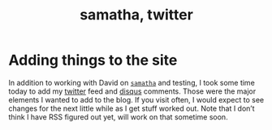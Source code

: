 % samatha, twitter


# Adding things to the site
  
In addition to working with David on [`samatha`](https://github.com/DASpringate/samatha) and testing, I took some time today to add my [twitter](https://twitter.com/rmflight) feed and [disqus](http://disqus.com) comments. Those were the major elements I wanted to add to the blog. If you visit often, I would expect to see changes for the next little while as I get stuff worked out. Note that I don't think I have RSS figured out yet, will work on that sometime soon.
